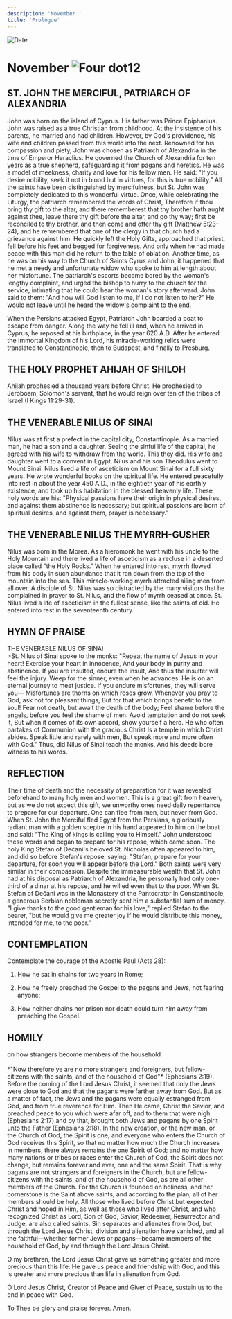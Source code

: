 ```yaml
---
description: 'November '
title: 'Prologue'
---
```


<RunningHead />
<Image src="/title-imprint.png" height={68} width={50} alt="Date" className="title-imprint"/>

# <div id="date">November <Image className="four-dot" src="/four-dot.png" height={15} width={15} alt="Four dot" />12</div>

## ST. JOHN THE MERCIFUL, PATRIARCH OF ALEXANDRIA

John was born on the island of Cyprus. His father was Prince Epiphanius. John was raised as a true Christian from childhood. At the insistence of his parents, he married and had children. However, by God's providence, his wife and children passed from this world into the next. Renowned for his compassion and piety, John was chosen as Patriarch of Alexandria in the time of Emperor Heraclius. He governed the Church of Alexandria for ten years as a true shepherd, safeguarding it from pagans and heretics. He was a model of meekness, charity and love for his fellow men. He said: "If you desire nobility, seek it not in blood but in virtues, for this is true nobility." All the saints have been distinguished by mercifulness, but St. John was completely dedicated to this wonderful virtue. Once, while celebrating the Liturgy, the patriarch remembered the words of Christ, Therefore if thou bring thy gift to the altar, and there rememberest that thy brother hath aught against thee, leave there thy gift before the altar, and go thy way; first be reconciled to thy brother, and then come and offer thy gift (Matthew 5:23-24), and he remembered that one of the clergy in that church had a grievance against him. He quickly left the Holy Gifts, approached that priest, fell before his feet and begged for forgiveness. And only when he had made peace with this man did he return to the table of oblation. Another time, as he was on his way to the Church of Saints Cyrus and John, it happened that he met a needy and unfortunate widow who spoke to him at length about her misfortune. The patriarch's escorts became bored by the woman's lengthy complaint, and urged the bishop to hurry to the church for the service, intimating that he could hear the woman's story afterward. John said to them: "And how will God listen to me, if I do not listen to her?" He would not leave until he heard the widow's complaint to the end.

When the Persians attacked Egypt, Patriarch John boarded a boat to escape from danger. Along the way he fell ill and, when he arrived in Cyprus, he reposed at his birthplace, in the year 620 A.D. After he entered the Immortal Kingdom of his Lord, his miracle-working relics were translated to Constantinople, then to Budapest, and finally to Presburg.

## THE HOLY PROPHET AHIJAH OF SHILOH

Ahijah prophesied a thousand years before Christ. He prophesied to Jeroboam, Solomon's servant, that he would reign over ten of the tribes of Israel (I Kings 11:29-31).

## THE VENERABLE NILUS OF SINAI

Nilus was at first a prefect in the capital city, Constantinople. As a married man, he had a son and a daughter. Seeing the sinful life of the capital, he agreed with his wife to withdraw from the world. This they did. His wife and daughter went to a convent in Egypt. Nilus and his son Theodulus went to Mount Sinai. Nilus lived a life of asceticism on Mount Sinai for a full sixty years. He wrote wonderful books on the spiritual life. He entered peacefully into rest in about the year 450 A.D., in the eightieth year of his earthly existence, and took up his habitation in the blessed heavenly life. These holy words are his: "Physical passions have their origin in physical desires, and against them abstinence is necessary; but spiritual passions are born of spiritual desires, and against them, prayer is necessary."

## THE VENERABLE NILUS THE MYRRH-GUSHER

Nilus was born in the Morea. As a hieromonk he went with his uncle to the Holy Mountain and there lived a life of asceticism as a recluse in a deserted place called "the Holy Rocks." When he entered into rest, myrrh flowed from his body in such abundance that it ran down from the top of the mountain into the sea. This miracle-working myrrh attracted ailing men from all over. A disciple of St. Nilus was so distracted by the many visitors that he complained in prayer to St. Nilus, and the flow of myrrh ceased at once. St. Nilus lived a life of asceticism in the fullest sense, like the saints of old. He entered into rest in the seventeenth century.


## HYMN OF PRAISE
<div style={{textAlign:'center', color:'crimson', fontWeight:'bold'}}>
THE VENERABLE NILUS OF SINAI
</div>
>St. Nilus of Sinai spoke to the monks:  
"Repeat the name of Jesus in your heart!  
Exercise your heart in innocence,  
And your body in purity and abstinence.  
If you are insulted, endure the insult,  
And thus the insulter will feel the injury.  
Weep for the sinner, even when he advances:  
He is on an eternal journey to meet justice.  
If you endure misfortunes, they will serve you—  
Misfortunes are thorns on which roses grow.  
Whenever you pray to God, ask not for pleasant things,  
But for that which brings benefit to the soul!  
Fear not death, but await the death of the body;  
Feel shame before the angels, before you feel the shame of men.  
Avoid temptation and do not seek it,  
But when it comes of its own accord, show yourself a hero.  
He who often partakes of Communion with the gracious Christ  
Is a temple in which Christ abides.  
Speak little and rarely with men,  
But speak more and more often with God."  
Thus, did Nilus of Sinai teach the monks,  
And his deeds bore witness to his words.  


## REFLECTION

Their time of death and the necessity of preparation for it was revealed beforehand to many holy men and women. This is a great gift from heaven, but as we do not expect this gift, we unworthy ones need daily repentance to prepare for our departure. One can flee from men, but never from God. When St. John the Merciful fled Egypt from the Persians, a gloriously radiant man with a golden sceptre in his hand appeared to him on the boat and said: "The King of kings is calling you to Himself." John understood these words and began to prepare for his repose, which came soon. The holy King Stefan of Dečani's beloved St. Nicholas often appeared to him, and did so before Stefan's repose, saying: "Stefan, prepare for your departure, for soon you will appear before the Lord." Both saints were very similar in their compassion. Despite the immeasurable wealth that St. John had at his disposal as Patriarch of Alexandria, he personally had only one-third of a dinar at his repose, and he willed even that to the poor. When St. Stefan of Dečani was in the Monastery of the Pantocrator in Constantinople, a generous Serbian nobleman secretly sent him a substantial sum of money. "I give thanks to the good gentleman for his love," replied Stefan to the bearer, "but he would give me greater joy if he would distribute this money, intended for me, to the poor."


## CONTEMPLATION

Contemplate the courage of the Apostle Paul (Acts 28):

1. How he sat in chains for two years in Rome;

2. How he freely preached the Gospel to the pagans and Jews, not fearing anyone;

3. How neither chains nor prison nor death could turn him away from preaching the Gospel.


## HOMILY
<div style={{textAlign:'center', color:'crimson', fontWeight:'bold'}}>
on how strangers become members of the household
</div>
<br />
<div style={{textAlign:'right'}}>
*"Now therefore ye are no more strangers and foreigners, but fellow-citizens with the saints, and of the household of God"* (Ephesians 2:19).
</div>
Before the coming of the Lord Jesus Christ, it seemed that only the Jews were close to God and that the pagans were farther away from God. But as a matter of fact, the Jews and the pagans were equally estranged from God, and from true reverence for Him. Then He came, Christ the Savior, and preached peace to you which were afar off, and to them that were nigh (Ephesians 2:17) and by that, brought both Jews and pagans by one Spirit unto the Father (Ephesians 2:18). In the new creation, or the new man, or the Church of God, the Spirit is one; and everyone who enters the Church of God receives this Spirit, so that no matter how much the Church increases in members, there always remains the one Spirit of God; and no matter how many nations or tribes or races enter the Church of God, the Spirit does not change, but remains forever and ever, one and the same Spirit. That is why pagans are not strangers and foreigners in the Church, but are fellow-citizens with the saints, and of the household of God, as are all other members of the Church. For the Church is founded on holiness, and her cornerstone is the Saint above saints, and according to the plan, all of her members should be holy. All those who lived before Christ but expected Christ and hoped in Him, as well as those who lived after Christ, and who recognized Christ as Lord, Son of God, Savior, Redeemer, Resurrector and Judge, are also called saints. Sin separates and alienates from God, but through the Lord Jesus Christ, division and alienation have vanished, and all the faithful—whether former Jews or pagans—became members of the household of God, by and through the Lord Jesus Christ.

O my brethren, the Lord Jesus Christ gave us something greater and more precious than this life: He gave us peace and friendship with God, and this is greater and more precious than life in alienation from God.

O Lord Jesus Christ, Creator of Peace and Giver of Peace, sustain us to the end in peace with God.

To Thee be glory and praise forever. Amen.